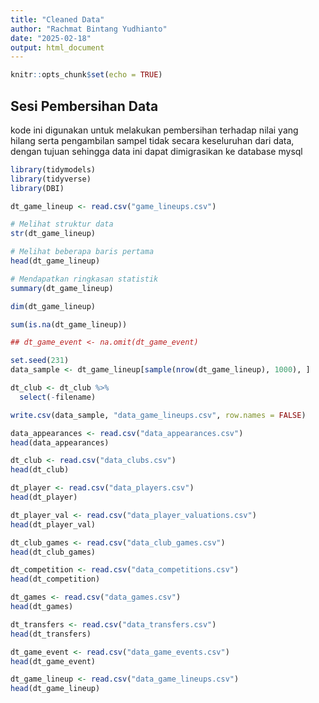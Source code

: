 ```yaml
---
title: "Cleaned Data"
author: "Rachmat Bintang Yudhianto"
date: "2025-02-18"
output: html_document
---
```


```r
knitr::opts_chunk$set(echo = TRUE)
```

## Sesi Pembersihan Data

kode ini digunakan untuk melakukan pembersihan terhadap nilai yang hilang serta pengambilan sampel tidak secara keseluruhan dari data, dengan tujuan sehingga data ini dapat dimigrasikan ke database mysql

```r
library(tidymodels)
library(tidyverse)
library(DBI)
```

```r
dt_game_lineup <- read.csv("game_lineups.csv")
```

```r
# Melihat struktur data
str(dt_game_lineup)

# Melihat beberapa baris pertama
head(dt_game_lineup)

# Mendapatkan ringkasan statistik
summary(dt_game_lineup)
```

```r
dim(dt_game_lineup)
```

```r
sum(is.na(dt_game_lineup))
```

```r
## dt_game_event <- na.omit(dt_game_event)
```

```r
set.seed(231)
data_sample <- dt_game_lineup[sample(nrow(dt_game_lineup), 1000), ]
```

```r
dt_club <- dt_club %>% 
  select(-filename)
```

```r
write.csv(data_sample, "data_game_lineups.csv", row.names = FALSE)
```

```r
data_appearances <- read.csv("data_appearances.csv")
head(data_appearances)
```

```r
dt_club <- read.csv("data_clubs.csv")
head(dt_club)
```

```r
dt_player <- read.csv("data_players.csv")
head(dt_player)
```

```r
dt_player_val <- read.csv("data_player_valuations.csv")
head(dt_player_val)
```

```r
dt_club_games <- read.csv("data_club_games.csv")
head(dt_club_games)
```

```r
dt_competition <- read.csv("data_competitions.csv")
head(dt_competition)
```

```r
dt_games <- read.csv("data_games.csv")
head(dt_games)
```

```r
dt_transfers <- read.csv("data_transfers.csv")
head(dt_transfers)
```

```r
dt_game_event <- read.csv("data_game_events.csv")
head(dt_game_event)
```

```r
dt_game_lineup <- read.csv("data_game_lineups.csv")
head(dt_game_lineup)
```
